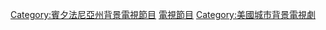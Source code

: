 [[Category:賓夕法尼亞州背景電視節目|Category:賓夕法尼亞州背景電視節目]]
[[Category:費城背景作品|電視節目]]
[[Category:美國城市背景電視劇|Category:美國城市背景電視劇]]